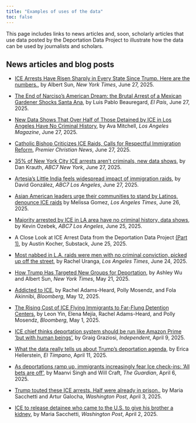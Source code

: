 ```yaml
---
title: "Examples of uses of the data"
toc: false
---
```


This page includes links to news articles and, soon, scholarly articles that use data posted by the Deportation Data Project to illustrate how the data can be used by journalists and scholars.

## News articles and blog posts

- [ICE Arrests Have Risen Sharply in Every State Since Trump. Here are the numbers.](https://www.nytimes.com/interactive/2025/06/27/us/ice-arrests-trump.html), by Albert Sun, *New York Times*, June 27, 2025.

- [The End of Narciso's American Dream: the Brutal Arrest of a Mexican Gardener Shocks Santa Ana](https://english.elpais.com/usa/2025-06-27/the-end-of-narcisos-american-dream-the-brutal-arrest-of-a-mexican-gardener-shocks-santa-ana.html), by Luis Pablo Beauregard, *El País*, June 27, 2025.

- [New Data Shows That Over Half of Those Detained by ICE in Los Angeles Have No Criminal History](https://lamag.com/news/new-data-shows-that-over-half-of-those-detained-by-ice-in-los-angeles-have-no-criminal-history), by Ava Mitchell, *Los Angeles Magazine*, June 27, 2025.

- [Catholic Bishop Criticizes ICE Raids, Calls for Respectful Immigration Reform](https://premierchristian.news/en/news/article/catholic-bishop-criticises-ice-raids), *Premier Christian News*, June 27, 2025.

- [35% of New York City ICE arrests aren't criminals, new data shows](https://abc7ny.com/post/immigration-enforcement-35-nyc-ice-arrests-arent-criminals-according-newly-released-data/16855965), by Dan Krauth, *ABC7 New York*, June 27, 2025.

- [Artesia's Little India feels widespread impact of immigration raids](https://abc7.com/post/artesias-little-india-feels-widespread-impact-immigration-raids/16857210/), by David González, *ABC7 Los Angeles*, June 27, 2025.

- [Asian American leaders urge their communities to stand by Latinos, denounce ICE raids](https://www.latimes.com/california/story/2025-06-26/asian-american-leaders-urge-communities-to-stand-by-latinos-denounce-ice-raids)
  by Melissa Gomez, *Los Angeles Times*, June 26, 2025.

- [Majority arrested by ICE in LA area have no criminal history, data shows](https://abc7.com/post/more-half-arrested-ice-la-area-have-no-criminal-history-data-shows/16850562/), by Kevin Ozebek, *ABC7 Los Angeles*, June 25, 2025.

- A Close Look at ICE Arrest Data from the Deportation Data Project [(Part 1)](https://austinkocher.substack.com/p/a-close-look-at-ice-arrest-data-from?triedRedirect=true), by Austin Kocher, Substack, June 25, 2025.

- [Most nabbed in L.A. raids were men with no criminal conviction, picked up off the street](https://www.latimes.com/california/story/2025-06-24/detention-centers-swell-with-immigrants-with-no-criminal-record),
  by Rachel Uranga, *Los Angeles Times*, June 24, 2025.

- [How Trump Has Targeted New Groups for Deportation](https://www.nytimes.com/interactive/2025/05/21/us/trump-immigration-policy.html), by Ashley Wu and Albert Sun, *New York Times*, May 21, 2025.

- [Addicted to ICE](https://www.bloomberg.com/features/2025-addicted-to-ice-immigrant-detention-centers/?embedded-checkout=true), by Rachel Adams-Heard, Polly Mosendz, and Fola Akinnibi, *Bloomberg*, May 12, 2025.

- [The Rising Cost of ICE Flying Immigrants to Far-Flung Detention Centers](https://www.bloomberg.com/graphics/2025-trump-ice-immigrant-move-costs-taxpayers/?accessToken=eyJhbGciOiJIUzI1NiIsInR5cCI6IkpXVCJ9.eyJzb3VyY2UiOiJTdWJzY3JpYmVyR2lmdGVkQXJ0aWNsZSIsImlhdCI6MTc0NjEwNzg1NiwiZXhwIjoxNzQ2NzEyNjU2LCJhcnRpY2xlSWQiOiJTVktYOFNEV1gyUFMwMCIsImJjb25uZWN0SWQiOiJCNTIwMUQ0RjVFMzM0QTNEOEE4QjdDNTBCMkYzNjU4NCJ9.OUyF_xSj6c6TmS_xkDgaDD9zVc0U3_XkmsGyqoyPHjM&leadSource=uverify%20wall), by Leon Yin, Elena Mejía, Rachel Adams-Heard, and Polly Mosendz, *Bloomberg*, May 1, 2025.

- [ICE chief thinks deportation system should be run like Amazon Prime 'but with human beings'](https://www.independent.co.uk/news/world/americas/us-politics/ice-deportations-amazon-prime-b2730464.html), by Graig Graziosi, *Independent*, April 9, 2025. 

- [What the data really tells us about Trump’s deportation agenda](https://www.eltimpano.org/newsletter/what-the-data-really-tells-us-about-trumps-deportation-agenda), by Erica Hellerstein, *El Tímpano*, April 11, 2025.

- [As deportations ramp up, immigrants increasingly fear Ice check-ins: ‘All bets are off’](https://www.theguardian.com/us-news/2025/apr/06/deportations-immigrants-ice-trump), by Maanvi Singh and Will Craft, *The Guardian*, April 6, 2025.

- [Trump touted these ICE arrests. Half were already in prison.](https://www.washingtonpost.com/immigration/interactive/2025/trump-ice-arrests-prison-immigrants/), by Maria Sacchetti and Artur Galocha, *Washington Post*, April 3, 2025.

- [ICE to release detainee who came to the U.S. to give his brother a kidney](https://www.washingtonpost.com/nation/2025/04/02/ice-arrests-venezuelan-kidney-donor/), by Maria Sacchetti, *Washington Post*, April 2, 2025.





